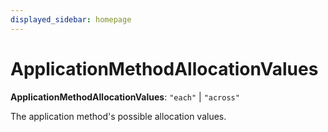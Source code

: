 ```yaml
---
displayed_sidebar: homepage
---
```



# ApplicationMethodAllocationValues

 **ApplicationMethodAllocationValues**: `"each"` \| `"across"`

The application method's possible allocation values.
